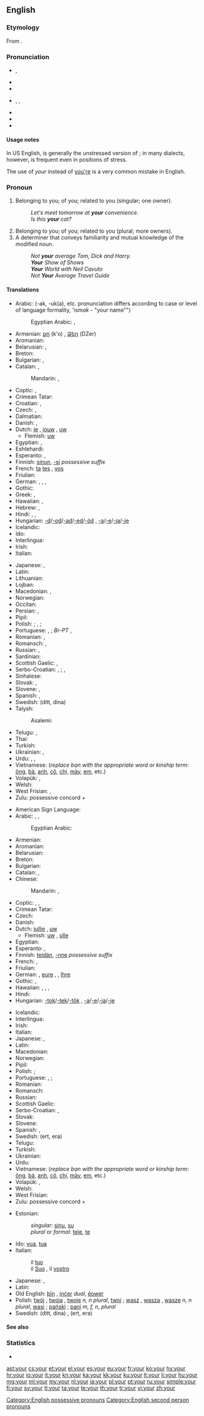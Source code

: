 ==English==
{{wikipedia}}

===Etymology===
From {{etyl|ang}} {{term|eower|ēower|lang=ang}}.

===Pronunciation===
* {{a|UK}} {{IPA|/jɔː(ɹ)/}}, {{X-SAMPA|/jO:(r)/}}
* {{audio|En-uk-your.ogg|Audio (UK)}}
* {{rhymes|ɔː(r)}}
* {{a|US}} {{enPR|yôr}}, {{IPA|/joʊɹ/|/jɔːɹ/|/joʊɻ/|/jɔːɻ/|/jʊəɹ/|/jɚ/|/jɝ/}}, {{X-SAMPA|/jO:r/}}
* {{audio|en-us-your.ogg|Audio (US)}}
* {{audio|en-us-your unstressed.ogg|Audio (US), unstressed}}
* {{rhymes|oʊr|ɔː(r)}}

====Usage notes====
In US English, {{IPAchar|/jɚ/}} is generally the unstressed version of {{IPAchar|/jɔːɹ/}}; in many dialects, however, {{IPAchar|/jɝ/}} is frequent even in positions of stress.

The use of ''your'' instead of [[you're]] is a very common mistake in English.

===Pronoun===
{{en-pron|desc=possessive}}

# Belonging to you; of you; related to you (singular; one owner).
#: ''Let's meet tomorrow at '''your''' convenience''.
#: ''Is this '''your''' cat?''
# Belonging to you; of you; related to you (plural; more owners).
# A determiner that conveys familiarity and mutual knowledge of the modified noun.
#: ''Not '''your''' average Tom, Dick and Harry.''
#: '''''Your''' Show of Shows''
#: '''''Your''' World with Neil Cavuto''
#: ''Not '''Your''' Average Travel Guide''

====Translations====
<!--IMHO, masculine singular translation should suffice; feminine and plurals should be found in the article for masculine singular. --~~~~ -->
{{trans-top|belonging to you (singular; one owner)}}
* Arabic: {{t-|ar|ك|alt=ـك}} (-ak, -uk(a), etc. pronunciation differs according to case or level of language formality, 'ism''ak'' - "your name"")
*: Egyptian Arabic: {{qualifier|owner is male}} {{tø|arz|ك|alt=ـك|tr=-ak or k|sc=Arab|xs=Egyptian Arabic}}, {{qualifier|owner is female}} {{tø|arz|ك|alt=ـك|tr=-ek or ki|sc=Arab|xs=Egyptian Arabic}}
* Armenian: [[քո]] (k'o) {{qualifier|informal}}, [[Ձեր]] (DZer) {{qualifier|informal}}
* Aromanian: {{t-|rup|tãu|m}}
* Belarusian: {{t-|be|твой|tr=tvoj|xs=Belarusian}}, {{t-|be|ваш|tr=vaš|xs=Belarusian}} {{qualifier|formal}}
* Breton: {{t+|br|da|xs=Breton}}
* Bulgarian: {{t-|bg|твой|tr=tvoj}}, {{t-|bg|ваш|tr=vaš}} {{qualifier|formal}}
* Catalan: {{t-|ca|el teu}}, {{t-|ca|la teva}}
*: Mandarin: {{t-|cmn|你|alt=你的|tr=nǐ-de|sc=Hani}}, {{t-|cmn|您|alt=您的|tr=nín-de|sc=Hani}} {{qualifier|formal}}
* Coptic: {{qualifier|owner is male}} {{tø|cop|ⲡⲉⲕ|m|tr=pek}} {{tø|cop|ⲧⲉⲕ|f|tr=tek}} {{tø|cop|ⲛⲉⲕ|m|f|p|tr=nek}}, {{qualifier|owner is female}} {{tø|cop|ⲡⲉ|m|tr=pe}} {{tø|cop|ⲧⲉ|f|tr=te}} {{tø|cop|ⲛⲉ|m|f|p|tr=ne}}
* Crimean Tatar: {{tø|crh|seniñ|xs=Crimean Tatar}}
* Croatian: {{t+|hr|tvoj}}, {{qualifier|formal}} {{t-|hr|vaš}}
* Czech: {{t+|cs|tvůj}}, {{t+|cs|váš}} {{qualifier|formal}}
* Dalmatian: {{t|dlm|to}}
* Danish: {{t+|da|din|c}}, {{t-|da|dit|n}}
* Dutch: [[je#Dutch|je]] {{qualifier|informal}}, [[jouw]] {{qualifier|informal}}, [[uw]] {{qualifier|formal}}
** Flemish: [[uw]] {{qualifier|both formal/informal}}
* Egyptian: {{qualifier|owner is male}} {{tø|egy|𓎡|tr=k}}, {{qualifier|owner is female}} {{tø|egy|𓏏|tr=t}}
* Eshtehardi: {{tø|esh|اشت|alt=اِشتَ|tr=eşta}}
* Esperanto: {{t+|eo|via|xs=Esperanto}}, {{t-|eo|viaj|xs=Esperanto}}
* Finnish: [[sinun]], [[-si]] ''possessive suffix''
* French: {{t+|fr|ton|m}} [[ta#French|ta]] {{f}} [[tes#French|tes]] {{p}} {{qualifier|informal}}, {{t+|fr|votre|s}} [[vos]] {{p}} {{qualifier|formal}}
* Friulian: {{tø|fur|to|m}}
* German: {{t+|de|dein|m}}, {{t+|de|deine|f}}, {{qualifier|formal}} {{t+|de|Ihr|m}}, {{t+|de|Ihre|f}}
* Gothic: {{tø|got|𐌸𐌴𐌹𐌽𐍃|tr=þeins|sc=Goth}}
* Greek: {{t-|el|σας}}, {{t-|el|σας|n|tr=sas}}
* Hawaiian: {{tø|haw|kou}}, {{tø|haw|kāu}}
* Hebrew: {{qualifier|common}} {{t-|he|שלך|m|f|tr=shelkha for male, shelakh for female|sc=Hebr}}, {{qualifier|formal}} {{t+|he|ך|m|f|tr=-kha for male, -akh for female|sc=Hebr}}
* Hindi: {{qualifier|least formal}} {{t-|hi|तेरा|tr=terā|xs=Hindi}}, {{qualifier|formal}} {{t-|hi|आपका|tr=āpkā|xs=Hindi}}, {{qualifier|informal}} {{t-|hi|तुम्हारा|tr=tumhāra|xs=Hindi}}
* Hungarian: [[-d]]/[[-od]]/[[-ad]]/[[-ed]]/[[-öd]] {{qualifier|informal}}, [[-a]]/[[-e]]/[[-ja]]/[[-je]] {{qualifier|formal}}
* Icelandic: {{t|is|þinn}}
* Ido: {{t+|io|vua|xs=Ido}}
* Interlingua: {{t-|ia|tu}}
* Irish: {{t-|ga|do|xs=Irish}}
* Italian: {{t+|it|tuo}}
{{trans-mid}}
* Japanese: {{qualifier|polite}} {{t-|ja|あなたの|tr=anata-no}}, {{qualifier|familiar}} {{t-|ja|きみの|tr=kimi-no}}
* Latin: {{t+|la|tuus|m}}
* Lithuanian: {{t+|lt|tavo|alt=tàvo|xs=Lithuanian}}
* Lojban: {{t+|jbo|do}}
* Macedonian: {{t-|mk|твој|tr=tvoj}}, {{t-|mk|ваш|tr=vaš}} {{qualifier|formal}}
* Norwegian: {{t-|no|din}}
* Occitan: {{t+|oc|teu}}
* Persian: {{t+|fa|ت|alt=ـت|tr=-at|xs=Persian}}, {{t+|fa|تو|tr=to|sc=fa-Arab}}
* Pipil: {{tø|ppl|mu-}}
* Polish: {{t+|pl|twój}}; {{qualifier|formal, to male:}} {{t+|pl|pana}}, {{t-|pl|pański|m}}; {{qualifier|formal, to female:}} {{t+|pl|pani}}
* Portuguese: {{t+|pt|teu|m}}, {{t+|pt|tua|f}}; ''Br-PT'' {{t+|pt|seu|m}}, {{t+|pt|sua|f}}
* Romanian: {{t-|ro|tău|m}}, {{t-|ro|ta|f}}
* Romansch: {{t-|rm|tes|m}}, {{t-|rm|tiu|m}}
* Russian: {{t+|ru|твой|tr=tvoj}} {{qualifier|informal}}, {{t+|ru|ваш|tr=vaš}} {{qualifier|formal}}
* Sardinian: {{t|sc|tou}}
* Scottish Gaelic: {{t-|gd|do|xs=Scottish Gaelic}} {{qualifier|informal}}, {{t+|gd|ur|xs=Scottish Gaelic}} {{qualifier|formal}}
* Serbo-Croatian: {{t-|sh|твој|sc=Cyrl|xs=Serbo-Croatian}}, {{t-|sh|tvoj|xs=Serbo-Croatian}}; {{t-|sh|ваш|sc=Cyrl|xs=Serbo-Croatian}}, {{t-|sh|vaš|xs=Serbo-Croatian}} {{qualifier|formal}}
* Sinhalese: {{t-|si|ඔයාගේ|tr=oyāgē|sc=Sinh|xs=Sinhalese}}
* Slovak: {{t-|sk|tvoj}}, {{t-|sk|váš}} {{qualifier|formal}}
* Slovene: {{t+|sl|tvoj}}, {{t+|sl|vaš}} {{qualifier|formal}}
* Spanish: {{t+|es|tu|s}}, {{t+|es|su|s}}
* Swedish: {{t+|sv|din}} (ditt, dina)
* Talysh:
*: Asalemi: {{tø|tly|اشته|tr=əštə|sc=fa-Arab}}
* Telugu: {{qualifier|formal}} {{t+|te|మీ|tr=mee}}, {{qualifier|informal}} {{t+|te|నీ|tr=nee}}
* Thai: {{t-|th|ของคุณ|tr=kŏng kun}}
* Turkish: {{t+|tr|senin}}
* Ukrainian: {{t-|uk|твій|tr=tvij|xs=Ukrainian}} {{qualifier|informal}}, {{t+|uk|ваш|tr=vaš|xs=Ukrainian}} {{qualifier|formal}}
* Urdu: {{qualifier|least formal}} {{t-|ur|تیرا|tr=tera|xs=Urdu}}, {{qualifier|informal}} {{t-|ur|تمہارا|tr=tumhaara|xs=Urdu}}, {{qualifier|formal}} {{t-|ur|آپ کا|tr=aap ka|xs=Urdu}}
* Vietnamese: {{t-|vi|của bạn|xs=Vietnamese}} (''replace bạn with the appropriate word or kinship term:'' [[ông]], [[bà]], [[anh]], [[cô]], [[chị]], [[mày]], [[em]], etc.)
* Volapük: {{t+|vo|olik}}, {{t-|vo|ola}}
* Welsh: {{t-|cy|dy}}
* West Frisian: {{t-|fy|dyn|xs=West Frisian}}, {{t+|fy|jo|xs=West Frisian}}
* Zulu: possessive concord + {{t|zu|kho|alt=-kho}}
{{trans-bottom}}

{{trans-top|belonging to you (plural; more owners)}}
* American Sign Language: {{tø|ase|FlatB@Chesthigh-FingerUp RoundHoriz|xs=American Sign Language}}
* Arabic: {{t-|ar|كم|m|alt=ـكم|tr=kum}} {{qualifier|most common}}, {{t-|ar|كن|f|alt=ـكن|tr=kunna}} {{qualifier|only used in very formal Arabic}}, {{t-|ar|كما|alt=ـكما|tr=kuma}} {{dual}} {{qualifier|only used in very formal Arabic}}
*: Egyptian Arabic: {{tø|arz|كو|alt=ـكو|tr=ku|sc=Arab|xs=Egyptian Arabic}}
* Armenian: {{t-|hy|ձեր|tr=dzer}}
* Aromanian: {{t-|rup|vostru|m}}
* Belarusian: {{t-|be|ваш|tr=vaš|xs=Belarusian}}
* Breton: {{t+|br|ho|xs=Breton}}
* Bulgarian: {{t-|bg|ваш|tr=vaš}}
* Catalan: {{t-|ca|el vostre|m}}, {{t-|ca|la vostra|f}}
* Chinese:
*: Mandarin: {{t-|cmn|你們|alt=你們的|sc=Hani}}, {{t-|cmn|你们|alt=你们的|tr=nǐmen-de|sc=Hani}}
* Coptic: {{tø|cop|ⲡⲉⲧⲉⲛ|m|tr=peten}}, {{tø|cop|ⲧⲉⲧⲉⲛ|f|tr=teten}}, {{tø|cop|ⲛⲉⲧⲉⲛ|m|f|p|tr=neten}}
* Crimean Tatar: {{tø|crh|siziñ|xs=Crimean Tatar}}
* Czech: {{t+|cs|váš}}
* Danish: {{t+|da|jeres|n|c}}
* Dutch: [[jullie]] {{qualifier|informal}}, [[uw]] {{qualifier|formal}}
** Flemish: [[uw]] {{qualifier|both formal/informal}}, [[ulle]] {{qualifier|informal}}
* Egyptian: {{tø|egy|𓏏𓈖𓏥|tr=tn}}
* Esperanto: {{t+|eo|via|xs=Esperanto}}, {{t-|eo|viaj|xs=Esperanto}}
* Finnish: [[teidän]], [[-nne]] ''possessive suffix''
* French: {{t+|fr|votre|m|f}}, {{t+|fr|vos|m|f|pl}}
* Friulian: {{tø|fur|vuestri}}
* German: {{t+|de|euer|m}}, [[eure]] {{f}}, {{qualifier|formal}} {{t+|de|Ihr|m}}, [[Ihre]] {{f}}
* Gothic: {{tø|got|𐌹𐌲𐌵𐌰𐍂|tr=igqar|sc=Goth}} {{qualifier|two owners}}, {{tø|got|𐌹𐌶𐍅𐌰𐍂|tr=izwar|sc=Goth}} {{qualifier|three or more owners}}
* Hawaiian: {{qualifier|dual}} {{tø|haw|ko}} {{tø|haw|ʻolua}}, {{tø|haw|kā}} {{tø|haw|ʻolua}}, {{qualifier|plural}} {{tø|haw|ko}} {{tø|haw|ʻoukou}}, {{tø|haw|kā}} {{tø|haw|ʻoukou}}
* Hindi: {{t-|hi|आपका|tr=āpka|xs=Hindi}}
* Hungarian: [[-tok]]/[[-tek]]/[[-tök]] {{qualifier|informal}}, [[-a]]/[[-e]]/[[-ja]]/[[-je]] {{qualifier|formal}}
{{trans-mid}}
* Icelandic: {{t|is|þið|alt=ykkar}}
* Interlingua: {{t-|ia|vostre}}
* Irish: {{t-|ga|bhur|xs=Irish}}
* Italian: {{t+|it|vostro}}
* Japanese: {{qualifier|polite}} {{t-|ja|あなたがたの|tr=anatagata-no}}, {{t-|ja|あなたたちの|tr=anatatachi-no}} {{qualifier|familiar}} {{t-|ja|きみたちの|tr=kimitachi-no}}
* Latin: {{t+|la|vester|m}}
* Macedonian: {{t-|mk|ваш|tr=vaš}}
* Norwegian: {{t-|no|dine}}
* Pipil: {{tø|ppl|anmu-}}
* Polish: {{t+|pl|wasz}}; {{qualifier|formal:}} {{t-|pl|państwa}}
* Portuguese: {{t+|pt|vosso|m}}, {{t+|pt|vossa|f}};
* Romanian: {{t-|ro|vostru|m}}
* Romansch: {{t-|rm|vies|m}}
* Russian: {{t+|ru|ваш|tr=vaš}}
* Scottish Gaelic: {{t+|gd|ur|xs=Scottish Gaelic}}
* Serbo-Croatian: {{t-|sh|ваш|sc=Cyrl|xs=Serbo-Croatian}}, {{t-|sh|vaš|xs=Serbo-Croatian}}
* Slovak: {{t-|sk|váš}}
* Slovene: {{t+|sl|vaš}}
* Spanish: {{t+|es|vuestro|m|s}}, {{t+|es|su|m|s}}
* Swedish: {{t+|sv|er}} (ert, era)
* Telugu: {{t+|te|మీ|tr=mee}}
* Turkish: {{t+|tr|sizin}}
* Ukrainian: {{t+|uk|ваш|tr=vaš|xs=Ukrainian}}
* Urdu: {{t-|ur|آپ کا|tr=aap ka|xs=Urdu}}
* Vietnamese: {{t-|vi|của các bạn|xs=Vietnamese}} (''replace bạn with the appropriate word or kinship term:'' [[ông]], [[bà]], [[anh]], [[cô]], [[chị]], [[mày]], [[em]], etc.)
* Volapük: {{t+|vo|olsik}}, {{t-|vo|olas}}
* Welsh: {{t-|cy|eich}}
* West Frisian: {{t+|fy|jim}}
* Zulu: possessive concord + {{t|zu|inu|alt=-inu}}
{{trans-bottom}}

{{trans-top|determiner}}
{{trans-mid}}
{{trans-bottom}}

{{trans-top|belonging to you (to be sorted)}}
* Estonian:
*: ''singular'': [[sinu]], [[su]]
*: ''plural'' or ''formal'': [[teie]], [[te]]
* Ido: [[vua]], [[tua]]
* Italian:
*: il [[tuo]] {{m}} {{qualifier|belonging to one person; informal}}
*: il [[Suo]] {{m}}, il [[vostro]] {{m}} {{qualifier|belonging to one person; formal}}
{{trans-mid}}
* Japanese: {{t-|ja|あなたの}}, {{t-|ja|君の}}
* Latin: {{t+|la|tuus}}
* Old English: [[þin|þīn]] {{s}}, [[incer|inċer]] ''dual'', [[eower|ēower]] {{p}}
* Polish: [[twój]] {{m}}, [[twoja]] {{f}}, [[twoje]] ''n, n plural'', [[twoi]] {{m|p}}; [[wasz]] {{m}}, [[wasza]] {{f}}, [[wasze]] ''n, n plural'', [[wasi]] {{m|p}}; {{qualifier|formal to male}} [[pański]] {{m}}; {{qualifier|formal to female}} [[pani]] ''m, f, n, plural''
* Swedish: {{t+|sv|din}} (ditt, dina) {{qualifier|singular owner}}, {{t+|sv|er}} (ert, era) {{qualifier|plural owners}}
{{trans-bottom}}

====See also====
{{English personal pronouns}}

===Statistics===
* {{rank|out|into|up|57|your|any|what|do}}

[[Category:English possessive pronouns]]
[[Category:English second person pronouns]]

[[ast:your]]
[[cs:your]]
[[et:your]]
[[el:your]]
[[es:your]]
[[eu:your]]
[[fr:your]]
[[ko:your]]
[[hy:your]]
[[hr:your]]
[[io:your]]
[[it:your]]
[[kn:your]]
[[ka:your]]
[[kk:your]]
[[ku:your]]
[[lt:your]]
[[li:your]]
[[hu:your]]
[[mg:your]]
[[ml:your]]
[[my:your]]
[[nl:your]]
[[ja:your]]
[[pl:your]]
[[pt:your]]
[[ru:your]]
[[simple:your]]
[[fi:your]]
[[sv:your]]
[[tl:your]]
[[ta:your]]
[[te:your]]
[[th:your]]
[[tr:your]]
[[vi:your]]
[[zh:your]]